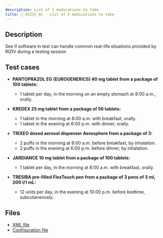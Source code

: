 ```yaml
---
description: List of 5 medications to take
title: 💊 RIZIV_01 - List of 5 medications to take
---
```


## Description

See if software in test can handle common real-life situations provided by RIZIV during a testing session

## Test cases

- **PANTOPRAZOL EG (EUROGENERICS) 40 mg tablet from a package of 100 tablets:**
  - 1 tablet per day, in the morning on an empty stomach at 8:00 a.m., orally.

- **KREDEX 25 mg tablet from a package of 56 tablets:**
  - 1 tablet in the morning at 8:00 a.m. with breakfast, orally.
  - 1 tablet in the evening at 6:00 p.m. with dinner, orally.

- **TRIXEO dosed aerosol dispenser Aerosphere from a package of 3:**
  - 2 puffs in the morning at 8:00 a.m. before breakfast, by inhalation.
  - 2 puffs in the evening at 6:00 p.m. before dinner, by inhalation.

- **JARDIANCE 10 mg tablet from a package of 100 tablets:**
  - 1 tablet per day, in the morning at 8:00 a.m. with breakfast, orally.

- **TRESIBA pre-filled FlexTouch pen from a package of 3 pens of 3 ml, 200 I/1 mL:**
  - 12 units per day, in the evening at 10:00 p.m. before bedtime, subcutaneously.

## Files

- [XML file](/output/ms/RIZIV_01.xml)
- [Configuration file](https://github.com/smals-jy/KMEHR-tests/blob/main/configurations/ms/RIZIV_01.ts)
